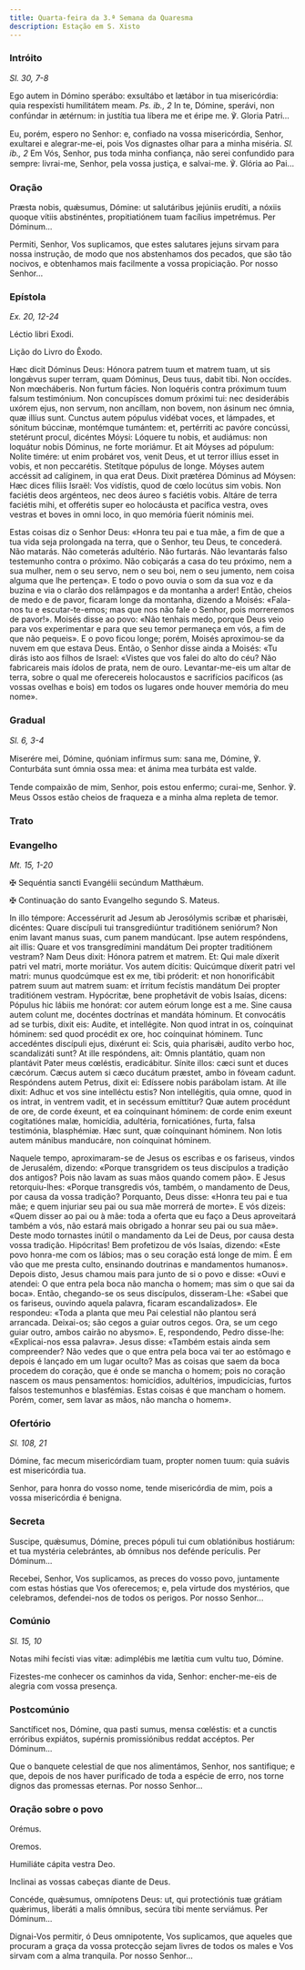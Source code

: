 ```yaml
---
title: Quarta-feira da 3.ª Semana da Quaresma
description: Estação em S. Xisto
---
```


### Intróito

<em>Sl. 30, 7-8</em>

<div class="side-by-side not-content">

Ego autem in Dómino sperábo: exsultábo et lætábor in tua misericórdia: quia respexísti humilitátem meam. <em>Ps. ib., 2</em> In te, Dómine, sperávi, non confúndar in ætérnum: in justítia tua líbera me et éripe me. ℣. Gloria Patri...

Eu, porém, espero no Senhor: e, confiado na vossa misericórdia, Senhor, exultarei e alegrar-me-ei, pois Vos dignastes olhar para a minha miséria. <em>Sl. ib., 2</em> Em Vós, Senhor, pus toda minha confiança, não serei confundido para sempre: livrai-me, Senhor, pela vossa justiça, e salvai-me. ℣. Glória ao Pai...

</div>

### Oração

<div class="side-by-side not-content">

Præsta nobis, quǽsumus, Dómine: ut salutáribus jejúniis erudíti, a nóxiis quoque vítiis abstinéntes, propitiatiónem tuam facílius impetrémus. Per Dóminum...

Permiti, Senhor, Vos suplicamos, que estes salutares jejuns sirvam para nossa instrução, de modo que nos abstenhamos dos pecados, que são tão nocivos, e obtenhamos mais facilmente a vossa propiciação. Por nosso Senhor...

</div>

### Epístola

<em>Ex. 20, 12-24</em>

<div class="side-by-side not-content">

Léctio libri Exodi.

Lição do Livro do Êxodo.

Hæc dicit Dóminus Deus: Hónora patrem tuum et matrem tuam, ut sis longǽvus super terram, quam Dóminus, Deus tuus, dabit tibi. Non occídes. Non mœcháberis. Non furtum fácies. Non loquéris contra próximum tuum falsum testimónium. Non concupísces domum próximi tui: nec desiderábis uxórem ejus, non servum, non ancíllam, non bovem, non ásinum nec ómnia, quæ illíus sunt. Cunctus autem pópulus vidébat voces, et lámpades, et sónitum búccinæ, montémque tumántem: et, pertérriti ac pavóre concússi, stetérunt procul, dicéntes Móysi: Lóquere tu nobis, et audiámus: non loquátur nobis Dóminus, ne forte moriámur. Et ait Móyses ad pópulum: Nolite timére: ut enim probáret vos, venit Deus, et ut terror illíus esset in vobis, et non peccarétis. Stetítque pópulus de longe. Móyses autem accéssit ad calíginem, in qua erat Deus. Dixit prætérea Dóminus ad Móysen: Hæc dices fíliis Israël: Vos vidístis, quod de cœlo locútus sim vobis. Non faciétis deos argénteos, nec deos áureo s faciétis vobis. Altáre de terra faciétis mihi, et offerétis super eo holocáusta et pacífica vestra, oves vestras et boves in omni loco, in quo memória fúerit nóminis mei.

Estas coisas diz o Senhor Deus: «Honra teu pai e tua mãe, a fim de que a tua vida seja prolongada na terra, que o Senhor, teu Deus, te concederá. Não matarás. Não cometerás adultério. Não furtarás. Não levantarás falso testemunho contra o próximo. Não cobiçarás a casa do teu próximo, nem a sua mulher, nem o seu servo, nem o seu boi, nem o seu jumento, nem coisa alguma que lhe pertença». E todo o povo ouvia o som da sua voz e da buzina e via o clarão dos relâmpagos e da montanha a arder! Então, cheios de medo e de pavor, ficaram longe da montanha, dizendo a Moisés: «Fala-nos tu e escutar-te-emos; mas que nos não fale o Senhor, pois morreremos de pavor!». Moisés disse ao povo: «Não tenhais medo, porque Deus veio para vos experimentar e para que seu temor permaneça em vós, a fim de que não pequeis». E o povo ficou longe; porém, Moisés aproximou-se da nuvem em que estava Deus. Então, o Senhor disse ainda a Moisés: «Tu dirás isto aos filhos de Israel: «Vistes que vos falei do alto do céu? Não fabricareis mais ídolos de prata, nem de ouro. Levantar-me-eis um altar de terra, sobre o qual me oferecereis holocaustos e sacrifícios pacíficos (as vossas ovelhas e bois) em todos os lugares onde houver memória do meu nome».

</div>

### Gradual

<em>Sl. 6, 3-4</em>

<div class="side-by-side not-content">

Miserére mei, Dómine, quóniam infírmus sum: sana me, Dómine, ℣. Conturbáta sunt ómnia ossa mea: et ánima mea turbáta est valde.

Tende compaixão de mim, Senhor, pois estou enfermo; curai-me, Senhor. ℣. Meus Ossos estão cheios de fraqueza e a minha alma repleta de temor.

</div>

### Trato


<LinkCard
  href="/missal/quaresma/Quadp3-3#trato"
  title="Trato Quarta-feira de Cinzas"
/>

### Evangelho

<em>Mt. 15, 1-20</em>

<div class="side-by-side not-content">

<span class="cross text-red-500">✠</span> Sequéntia sancti Evangélii secúndum Matthǽum.

<span class="cross text-red-500">✠</span> Continuação do santo Evangelho segundo S. Mateus.

In illo témpore: Accessérurit ad Jesum ab Jerosólymis scribæ et pharisǽi, dicéntes: Quare discípuli tui transgrediúntur traditiónem seniórum? Non enim lavant manus suas, cum panem mandúcant. Ipse autem respóndens, ait illis: Quare et vos transgredímini mandátum Dei propter traditiónem vestram? Nam Deus dixit: Hónora patrem et matrem. Et: Qui male díxerit patri vel matri, morte moriátur. Vos autem dícitis: Quicúmque díxerit patri vel matri: munus quodcúmque est ex me, tibi próderit: et non honorificábit patrem suum aut matrem suam: et írritum fecístis mandátum Dei propter traditiónem vestram. Hypócritæ, bene prophetávit de vobis Isaías, dicens: Pópulus hic lábiis me honórat: cor autem eórum longe est a me. Sine causa autem colunt me, docéntes doctrínas et mandáta hóminum. Et convocátis ad se turbis, dixit eis: Audíte, et intellégite. Non quod intrat in os, coínquinat hóminem: sed quod procédit ex ore, hoc coínquinat hóminem. Tunc accedéntes discípuli ejus, dixérunt ei: Scis, quia pharisǽi, audíto verbo hoc, scandalizáti sunt? At ille respóndens, ait: Omnis plantátio, quam non plantávit Pater meus cœléstis, eradicábitur. Sínite illos: cæci sunt et duces cæcórum. Cæcus autem si cæco ducátum præstet, ambo in fóveam cadunt. Respóndens autem Petrus, dixit ei: Edíssere nobis parábolam istam. At ille dixit: Adhuc et vos sine intelléctu estis? Non intellégitis, quia omne, quod in os intrat, in ventrem vadit, et in secéssum emíttitur? Quæ autem procédunt de ore, de corde éxeunt, et ea coínquinant hóminem: de corde enim exeunt cogitatiónes malæ, homicídia, adultéria, fornicatiónes, furta, falsa testimónia, blasphémiæ. Hæc sunt, quæ coínquinant hóminem. Non lotis autem mánibus manducáre, non coínquinat hóminem.

Naquele tempo, aproximaram-se de Jesus os escribas e os fariseus, vindos de Jerusalém, dizendo: «Porque transgridem os teus discípulos a tradição dos antigos? Pois não lavam as suas mãos quando comem pão». E Jesus retorquiu-lhes: «Porque transgredis vós, também, o mandamento de Deus, por causa da vossa tradição? Porquanto, Deus disse: «Honra teu pai e tua mãe; e quem injuriar seu pai ou sua mãe morrerá de morte». E vós dizeis: «Quem disser ao pai ou à mãe: toda a oferta que eu faço a Deus aproveitará também a vós, não estará mais obrigado a honrar seu pai ou sua mãe». Deste modo tornastes inútil o mandamento da Lei de Deus, por causa desta vossa tradição. Hipócritas! Bem profetizou de vós Isaías, dizendo: «Este povo honra-me com os lábios; mas o seu coração está longe de mim. É em vão que me presta culto, ensinando doutrinas e mandamentos humanos». Depois disto, Jesus chamou mais para junto de si o povo e disse: «Ouvi e atendei: O que entra pela boca não mancha o homem; mas sim o que sai da boca». Então, chegando-se os seus discípulos, disseram-Lhe: «Sabei que os fariseus, ouvindo aquela palavra, ficaram escandalizados». Ele respondeu: «Toda a planta que meu Pai celestial não plantou será arrancada. Deixai-os; são cegos a guiar outros cegos. Ora, se um cego guiar outro, ambos cairão no abysmo». E, respondendo, Pedro disse-lhe: «Explicai-nos essa palavra». Jesus disse: «Também estais ainda sem compreender? Não vedes que o que entra pela boca vai ter ao estômago e depois é lançado em um lugar oculto? Mas as coisas que saem da boca procedem do coração, que é onde se mancha o homem; pois no coração nascem os maus pensamentos: homicídios, adultérios, impudicícias, furtos falsos testemunhos e blasfémias. Estas coisas é que mancham o homem. Porém, comer, sem lavar as mãos, não mancha o homem».

</div>

### Ofertório

<em>Sl. 108, 21</em>

<div class="side-by-side not-content">

Dómine, fac mecum misericórdiam tuam, propter nomen tuum: quia suávis est misericórdia tua.

Senhor, para honra do vosso nome, tende misericórdia de mim, pois a vossa misericórdia é benigna.

</div>

### Secreta

<div class="side-by-side not-content">

Suscipe, quǽsumus, Dómine, preces pópuli tui cum oblatiónibus hostiárum: et tua mystéria celebrántes, ab ómnibus nos defénde perículis. Per Dóminum...

Recebei, Senhor, Vos suplicamos, as preces do vosso povo, juntamente com estas hóstias que Vos oferecemos; e, pela virtude dos mystérios, que celebramos, defendei-nos de todos os perigos. Por nosso Senhor...

</div>

### Comúnio

<em>Sl. 15, 10</em>

<div class="side-by-side not-content">

Notas mihi fecísti vias vitæ: adimplébis me lætítia cum vultu tuo, Dómine.

Fizestes-me conhecer os caminhos da vida, Senhor: encher-me-eis de alegria com vossa presença.

</div>

### Postcomúnio

<div class="side-by-side not-content">

Sanctíficet nos, Dómine, qua pasti sumus, mensa cœléstis: et a cunctis erróribus expiátos, supérnis promissiónibus reddat accéptos. Per Dóminum...

Que o banquete celestial de que nos alimentámos, Senhor, nos santifique; e que, depois de nos haver purificado de toda a espécie de erro, nos torne dignos das promessas eternas. Por nosso Senhor...

</div>

### Oração sobre o povo

<div class="side-by-side not-content">

<span class="text-red-500 text-center">Orémus.</span>

<span class="text-red-500 text-center">Oremos.</span>

Humiliáte cápita vestra Deo.

Inclinai as vossas cabeças diante de Deus.

Concéde, quǽsumus, omnípotens Deus: ut, qui protectiónis tuæ grátiam quǽrimus, liberáti a malis ómnibus, secúra tibi mente serviámus. Per Dóminum...

Dignai-Vos permitir, ó Deus omnipotente, Vos suplicamos, que aqueles que procuram a graça da vossa protecção sejam livres de todos os males e Vos sirvam com a alma tranquila. Por nosso Senhor...

</div>
